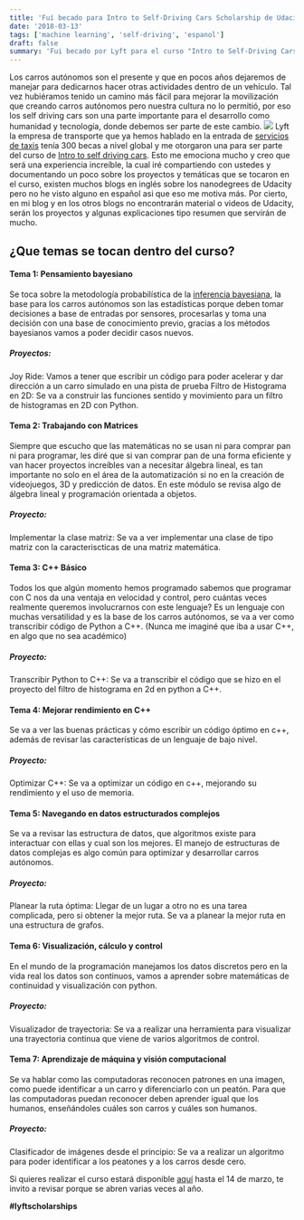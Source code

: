 ```yaml
---
title: 'Fuí becado para Intro to Self-Driving Cars Scholarship de Udacity por Lyft'
date: '2018-03-13'
tags: ['machine learning', 'self-driving', 'espanol']
draft: false
summary: 'Fui becado por Lyft para el curso "Intro to Self-Driving Cars" de Udacity. ¡Acompáñame en este emocionante viaje hacia el futuro de la movilidad autónoma! 🚗💡'
---
```


Los carros autónomos son el presente y que en pocos años dejaremos de manejar para dedicarnos hacer otras actividades dentro de un vehículo. Tal vez hubiéramos tenido un camino más fácil para mejorar la movilización que creando carros autónomos pero nuestra cultura no lo permitió, por eso los self driving cars son una parte importante para el desarrollo como humanidad y tecnología, donde debemos ser parte de este cambio. ![](/static/images/content/2023/becado-para-intro-self-driving-cars/Screen-Shot-2018-03-13-at-12.56.52-AM.png) Lyft la empresa de transporte que ya hemos hablado en la entrada de [servicios de taxis](/blog/es/tech/atm-para-taxi-problema-cabify) tenía 300 becas a nivel global y me otorgaron una para ser parte del curso de [Intro to self driving cars](https://www.udacity.com/course/intro-to-self-driving-cars--nd113). Esto me emociona mucho y creo que será una experiencia increíble, la cual iré compartiendo con ustedes y documentando un poco sobre los proyectos y temáticas que se tocaron en el curso, existen muchos blogs en inglés sobre los nanodegrees de Udacity pero no he visto alguno en español asi que eso me motiva más. Por cierto, en mi blog y en los otros blogs no encontrarán material o videos de Udacity, serán los proyectos y algunas explicaciones tipo resumen que servirán de mucho.

## ¿Que temas se tocan dentro del curso?

#### Tema 1: Pensamiento bayesiano

Se toca sobre la metodología probabilística de la [inferencia bayesiana](https://es.wikipedia.org/wiki/Inferencia_bayesiana), la base para los carros autónomos son las estadísticas porque deben tomar decisiones a base de entradas por sensores, procesarlas y toma una decisión con una base de conocimiento previo, gracias a los métodos bayesianos vamos a poder decidir casos nuevos.

##### Proyectos:

Joy​ ​Ride: Vamos a tener que escribir un código para poder acelerar y dar dirección a un carro simulado en una pista de prueba Filtro de Histograma en 2D: Se va a construir las funciones sentido y movimiento para un filtro de histogramas en 2D con Python.

#### Tema 2: Trabajando con Matrices

Siempre que escucho que las matemáticas no se usan ni para comprar pan ni para programar, les diré que si van comprar pan de una forma eficiente y van hacer proyectos increíbles van a necesitar álgebra lineal, es tan importante no solo en el área de la automatización si no en la creación de videojuegos, 3D y predicción de datos. En este módulo se revisa algo de álgebra lineal y programación orientada a objetos.

##### Proyecto:

Implementar la clase matriz: Se va a ver implementar una clase de tipo matriz con la caracteriscticas de una matriz matemática.

#### Tema 3: C++ Básico

Todos los que algún momento hemos programado sabemos que programar con C nos da una ventaja en velocidad y control, pero cuántas veces realmente queremos involucrarnos con este lenguaje? Es un lenguaje con muchas versatilidad y es la base de los carros autónomos, se va a ver como transcribir código de Python a C++. (Nunca me imaginé que iba a usar C++, en algo que no sea académico)

##### Proyecto:

Transcribir Python to C++: Se va a transcribir el código que se hizo en el proyecto del filtro de histograma en 2d en python a C++.

#### Tema 4: Mejorar rendimiento en C++

Se va a ver las buenas prácticas y cómo escribir un código óptimo en c++, además de revisar las características de un lenguaje de bajo nivel.

##### Proyecto:

Optimizar C++: Se va a optimizar un código en c++, mejorando su rendimiento y el uso de memoria.

#### Tema 5: Navegando en datos estructurados complejos

Se va a revisar las estructura de datos, que algoritmos existe para interactuar con ellas y cual son los mejores. El manejo de estructuras de datos complejas es algo común para optimizar y desarrollar carros autónomos.

##### Proyecto:

Planear la ruta óptima: Llegar de un lugar a otro no es una tarea complicada, pero si obtener la mejor ruta. Se va a planear la mejor ruta en una estructura de grafos.

#### Tema 6: Visualización, cálculo y control

En el mundo de la programación manejamos los datos discretos pero en la vida real los datos son continuos, vamos a aprender sobre matemáticas de continuidad y visualización con python.

##### Proyecto:

Visualizador de trayectoria: Se va a realizar una herramienta para visualizar una trayectoria continua que viene de varios algoritmos de control.

#### Tema 7: Aprendizaje de máquina y visión computacional

Se va hablar como las computadoras reconocen patrones en una imagen, como puede identificar a un carro y diferenciarlo con un peatón. Para que las computadoras puedan reconocer deben aprender igual que los humanos, enseñándoles cuáles son carros y cuáles son humanos.

##### Proyecto:

Clasificador de imágenes desde el principio: Se va a realizar un algoritmo para poder identificar a los peatones y a los carros desde cero.

Si quieres realizar el curso estará disponible [aquí](https://www.udacity.com/course/intro-to-self-driving-cars--nd113) hasta el 14 de marzo, te invito a revisar porque se abren varias veces al año.

**#lyftscholarships**

